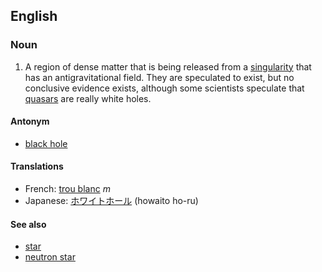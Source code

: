 ==English==

===Noun===

#A region of dense matter that is being released from a [[singularity]] that has an antigravitational field.  They are speculated to exist, but no conclusive evidence exists, although some scientists speculate that [[quasar]]s are really white holes.

====Antonym====
*[[black hole]]

====Translations====
*French: [[trou blanc]] ''m''
*Japanese: [[ホワイトホール]] (howaito ho-ru)

====See also====
*[[star]]
*[[neutron star]]